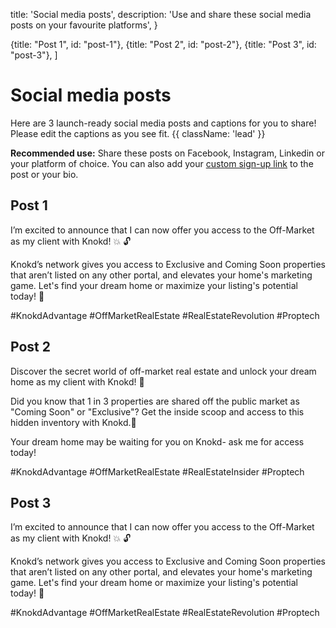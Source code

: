 
  title: 'Social media posts',
  description:
    'Use and share these social media posts on your favourite platforms',
}

  {title: "Post 1", id: "post-1"},
  {title: "Post 2", id: "post-2"},
  {title: "Post 3", id: "post-3"},
]

# Social media posts

Here are 3 launch-ready social media posts and captions for you to share! Please edit the captions as you see fit. {{ className: 'lead' }}

**Recommended use:** Share these posts on Facebook, Instagram, Linkedin or your platform of choice. You can also add your [custom sign-up link](/contacts/add-contacts#sign-up-link) to the post or your bio. 

## Post 1

<MarketingAssets>
  <MarketingAsset
    src="/images/screenshots/marketing-resources/post-1-1_preview.png"
    alt="Properties you won't find anywhere else"
    layout="square"
  />
  <MarketingAsset
    src="/images/screenshots/marketing-resources/post-1-2_preview.png"
    alt="Properties you won't find anywhere else"
    layout="square"
  />
</MarketingAssets>

<MarketingMaterial>
I’m excited to announce that I can now offer you access to the Off-Market as my client with Knokd! 💥 🔓

Knokd’s network gives you access to Exclusive and Coming Soon properties that aren’t listed on any other portal, and elevates your home's marketing game. Let's find your dream home or maximize your listing's potential today! 🔑

#KnokdAdvantage #OffMarketRealEstate #RealEstateRevolution #Proptech
</MarketingMaterial>

## Post 2

<MarketingAssets>
  <MarketingAsset
    src="/images/screenshots/marketing-resources/post-2-1_preview.png"
    alt="1 in 3 properties are shared in the off-market"
    layout="square"
  />
  <MarketingAsset
    src="/images/screenshots/marketing-resources/post-2-2_preview.png"
    alt="1 in 3 properties are shared in the off-market"
    layout="square"
  />
</MarketingAssets>

<MarketingMaterial>
Discover the secret world of off-market real estate and unlock your dream home as my client with Knokd! 🔑  

Did you know that 1 in 3 properties are shared off the public market as "Coming Soon" or "Exclusive"? Get the inside scoop and access to this hidden inventory with Knokd.🏡

Your dream home may be waiting for you on Knokd- ask me for access today!   

#KnokdAdvantage #OffMarketRealEstate #RealEstateInsider #Proptech 
</MarketingMaterial>

## Post 3

<MarketingAssets>
  <MarketingAsset
    src="/images/screenshots/marketing-resources/post-3-1_preview.png"
    alt="Your listing, your way"
    layout="square"
  />
  <MarketingAsset
    src="/images/screenshots/marketing-resources/post-3-2_preview.png"
    alt="Your listing, your way"
    layout="square"
  />
</MarketingAssets>

<MarketingMaterial>
I’m excited to announce that I can now offer you access to the Off-Market as my client with Knokd! 💥 🔓 

Knokd’s network gives you access to Exclusive and Coming Soon properties that aren’t listed on any other portal, and elevates your home's marketing game. Let's find your dream home or maximize your listing's potential today! 🔑 

#KnokdAdvantage #OffMarketRealEstate #RealEstateRevolution #Proptech
</MarketingMaterial>

<Resources/>
